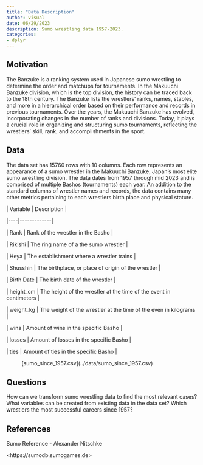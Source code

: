 ```yaml
---
title: "Data Description"
author: visual
date: 06/29/2023
description: Sumo wrestling data 1957-2023.
categories: 
- dplyr
---
```


## Motivation

The Banzuke is a ranking system used in Japanese sumo wrestling to determine the order and matchups for tournaments. In the Makuuchi Banzuke division, which is the top division, the history can be traced back to the 18th century. The Banzuke lists the wrestlers' ranks, names, stables, and more in a hierarchical order based on their performance and records in previous tournaments. Over the years, the Makuuchi Banzuke has evolved, incorporating changes in the number of ranks and divisions. Today, it plays a crucial role in organizing and structuring sumo tournaments, reflecting the wrestlers' skill, rank, and accomplishments in the sport.

## Data

The data set has 15760 rows with 10 columns. Each row represents an appearance of a sumo wrestler in the Makuuchi Banzuke, Japan's most elite sumo wrestling division. The data dates from 1957 through mid 2023 and is comprised of multiple Bashos (tournaments) each year. An addition to the standard columns of wrestler names and records, the data contains many other metrics pertaining to each wrestlers birth place and physical stature.

\| Variable \| Description \|

\|\-\-\--\|\-\-\-\-\-\-\-\-\-\-\-\--\|

\| Rank \| Rank of the wrestler in the Basho \|

\| Rikishi \| The ring name of a the sumo wrestler \|

\| Heya \| The establishment where a wrestler trains \|

\| Shusshin \| The birthplace, or place of origin of the wrestler \|

\| Birth Date \| The birth date of the wrestler \|

\| height_cm \| The height of the wrestler at the time of the event in centimeters \|

\| weight_kg \| The weight of the wrestler at the time of the even in kilograms \|

\| wins \| Amount of wins in the specific Basho \|

\| losses \| Amount of losses in the specific Basho \|

\| ties \| Amount of ties in the specific Basho \|

:   \[sumo_since_1957.csv\](../data/sumo_since_1957.csv)

## Questions

How can we transform sumo wrestling data to find the most relevant cases? What variables can be created from existing data in the data set? Which wrestlers the most successful careers since 1957?

## References

Sumo Reference - Alexander Nitschke

\<https://sumodb.sumogames.de\>
